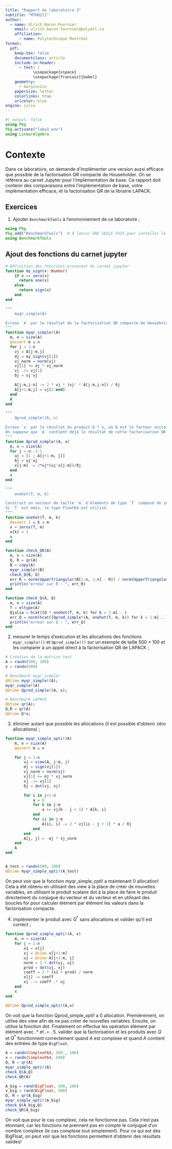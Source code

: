 ```yaml
---
title: "Rapport de laboratoire 3"
subtitle: "MTH8211"
author:
  - name: Ulrich Baron-Fournier
    email: ulrich.baron-fournier@polymtl.ca
    affiliation:
      - name: Polytechnique Montréal
format:
  pdf:
    keep-tex: false
    documentclass: article
    include-in-header:
      - text: |
            \usepackage{xspace}
            \usepackage[francais]{babel}
    geometry:
      - margin=1in
    papersize: letter
    colorlinks: true
    urlcolor: blue
engine: julia
---
```


```julia
#| output: false
using Pkg
Pkg.activate("labo3_env")
using LinearAlgebra
```

# Contexte

Dans ce laboratoire, on demande d'implémenter une version aussi efficace que possible de la factorisation QR compacte de Householder.
On se réfèrera au carnet Jupyter pour l'implémentation de base.
Ce rapport doit contenir des comparaisons entre l'implémentation de base, votre implémentation efficace, et la factorisation QR de la librairie LAPACK.

## Exercices

1. Ajouter `BenchmarkTools` à l'environnement de ce laboratoire ;

```julia
using Pkg
Pkg.add("BenchmarkTools")  # À lancer UNE SEULE FOIS pour installer le package
using BenchmarkTools
```

## Ajout des fonctions du carnet jupyter

```julia
# Définition des fonctions provenant du carnet jupyter
function my_sign(x::Number)
    if x == zero(x)
      return one(x)
    else
      return sign(x)
    end
end

"""
    myqr_simple(A)

Écrase `A` par le résultat de la factorisation QR compacte de Householder.
"""
function myqr_simple!(A)
  m, n = size(A)
  @assert m ≥ n
  for j = 1:n
    vj = A[j:m,j]
    σj = my_sign(vj[1])
    vj_norm = norm(vj)
    vj[1] += σj * vj_norm
    vj ./= vj[1]
    δj = vj'vj

    A[j:m,j:n] -= 2 * vj * (vj' * A[j:m,j:n]) / δj
    A[j+1:m,j] = vj[2:end]
  end
  A
end

"""
    Qprod_simple!(A, x)

Écrase `x` par le résultat du produit Q * x, où Q est le facteur unitaire de la factorisation QR compacte de Householder.
On suppose que `A` contient déjà le résultat de cette factorisation QR compacte.
"""
function Qprod_simple!(A, x)
  m, n = size(A)
  for j = n:-1:1
    uj = [1 ; A[j+1:m, j]]
    δj = uj'uj
    x[j:m] -= 2*uj*(uj'x[j:m])/δj
  end
  x
end

"""
    onehot(T, m, k)

Construit un vecteur de taille `m` d'éléments de type `T` composé de zéros et d'un 1 à l'indice `k`.
Si `T` est omis, le type Float64 est utilisé.
"""
function onehot(T, m, k)
  @assert 1 ≤ k ≤ m
  x = zeros(T, m)
  x[k] = 1
  x
end

function check_QR(A)
  m, n = size(A)
  Q, R = qr(A)
  B = copy(A)
  myqr_simple!(B)
  check_Q(B, Q)
  err_R = norm(UpperTriangular(B[1:n, 1:n] - R)) / norm(UpperTriangular(R))
  println("erreur sur R : ", err_R)
end

function check_Q(A, Q)
  m, n = size(A)
  T = eltype(A)
  Qjulia = hcat([Q * onehot(T, m, k) for k = 1:m]...)
  err_Q = norm(hcat([Qprod_simple!(A, onehot(T, m, k)) for k = 1:m]...) - Qjulia)
  println("erreur sur Q : ", err_Q)
end

```

2. mesurer le temps d'exécution et les allocations des fonctions `myqr_simple!()` et `Qprod_simple!()` sur un exemple de taille $500 \times 100$ et les comparer à un appel direct à la factorisation QR de LAPACK ;

```julia
# Création de la matrice test
A = randn(500, 100)
x = randn(500)

# Benchmark myqr_simple!
@btime myqr_simple!(A);
myqr_simple!(A)
@btime Qprod_simple!(A, x);

# Benchmark LAPACK
@btime qr(A);
Q,R = qr(A)
@btime Q*x;
```

3. éliminer autant que possible les allocations (il est possible d'obtenir zéro allocations) ;

```julia
function myqr_simple_opti!(A)
    m, n = size(A)
    @assert m ≥ n

    for j = 1:n
        vj = view(A, j:m, j)
        σj = sign(vj[1])
        vj_norm = norm(vj)
        vj[1] += σj * vj_norm
        vj ./= vj[1]
        δj = dot(vj, vj)

        for i in j+1:n
            a = 0
            for k in j:m
                a += vj[k - j + 1] * A[k, i]
            end
            for ii in j:m
                A[ii, i] -= 2 * vj[ii - j + 1] * a / δj
            end
        end
        A[j, j] = -σj * vj_norm
    end
    A
end


A_test = randn(500, 100)
@btime myqr_simple_opti!(A_test)
```
On peut voir que la fonction myqr_simple_opti! a maintenant 0 allocation! Cela a été obtenu en utilisant des view à la place de créer de nouvelles variables, en utilisant le produit scalaire dot à la place de faire le produit directement du conjugué du vecteur et du vecteur et en utilisant des boucles for pour calculer élément par élément les valeurs dans la factorisation compacte.

4. implémenter le produit avec $Q^*$ sans allocations et valider qu'il est correct ;

```julia
function Qprod_simple_opti!(A, x)
    m, n = size(A)
    for j = 1:n
        x1 = x[j]
        xj = @view x[j+1:m]
        uj = @view A[j+1:m, j]
        norm = 1 + dot(uj, uj)          
        prod = dot(uj, xj)           
        coeff = 2 * (x1 + prod) / norm
        x[j] -= coeff
        xj .-= coeff .* uj
    end
    x
end

@btime Qprod_simple_opti!(A,x)

```
On voit que la fonction Qprod_simple_opti! a 0 allocation. Premièrement, on utilise des view afin de ne pas créer de nouvelles variables. Ensuite, on utilise la fonction dot. Finalement on effectue les opération élément par élément avec .* et .= .
5. valider que la factorisation et les produits avec $Q$ et $Q^*$ fonctionnent correctement quand $A$ est complexe et quand $A$ contient des entrées de type `BigFloat`.

```julia
A = randn(ComplexF64, 500 , 100)
x = randn(ComplexF64, 500)
Q, R = qr(A)
myqr_simple_opti!(A)
check_Q(A,Q)
check_QR(A)

A_big = rand(BigFloat, 500, 100)
x_big = rand(BigFloat, 500)
Q, R = qr(A_big)
myqr_simple_opti!(A_big)
check_Q(A_big,Q)
check_QR(A_big)
```

On voit que pour le cas complexe, cela ne fonctionne pas. Cela n'est pas étonnant, car les fonctions ne prennent pas en compte le conjugué d'un nombre complexe (le cas complexe tout simplement). Pour ce qui est des BigFloat, on peut voir que les fonctions permettent d'obtenir des résultats valides!